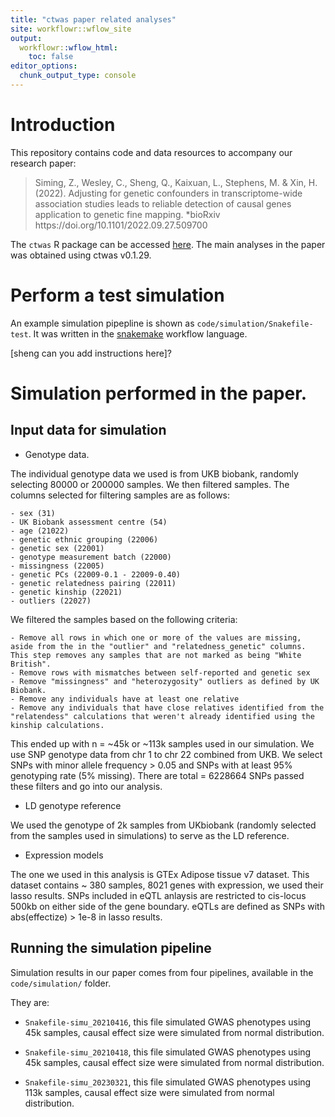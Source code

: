 ```yaml
---
title: "ctwas paper related analyses"
site: workflowr::wflow_site
output:
  workflowr::wflow_html:
    toc: false
editor_options:
  chunk_output_type: console
---
```


# Introduction

This repository contains code and data resources to accompany our research paper:

> Siming, Z., Wesley, C., Sheng, Q., Kaixuan, L., Stephens, M. & Xin, H. (2022). Adjusting for genetic confounders in transcriptome-wide association studies leads to reliable detection of causal genes application to genetic fine mapping. *bioRxiv https://doi.org/10.1101/2022.09.27.509700

The `ctwas` R package can be accessed [here](https://github.com/xinhe-lab/ctwas). The main analyses in the paper was obtained using ctwas v0.1.29. 

# Perform a test simulation

An example simulation pipepline is shown as `code/simulation/Snakefile-test`. It was written in the [snakemake](https://snakemake.readthedocs.io/en/stable/) workflow language. 

[sheng can you add instructions here]?


# Simulation performed in the paper. 

## Input data for simulation

  - Genotype data.
  
The individual genotype data we used is from UKB biobank, randomly selecting 80000 or 200000 samples. We then filtered samples. The columns selected for filtering samples are as follows:

    - sex (31)
    - UK Biobank assessment centre (54)
    - age (21022)
    - genetic ethnic grouping (22006)
    - genetic sex (22001)
    - genotype measurement batch (22000)
    - missingness (22005)
    - genetic PCs (22009-0.1 - 22009-0.40)
    - genetic relatedness pairing (22011)
    - genetic kinship (22021)
    - outliers (22027)
    
We filtered the samples based on the following criteria:

    - Remove all rows in which one or more of the values are missing, aside from the in the "outlier" and "relatedness_genetic" columns. This step removes any samples that are not marked as being "White British".
    - Remove rows with mismatches between self-reported and genetic sex
    - Remove "missingness" and "heterozygosity" outliers as defined by UK Biobank.
    - Remove any individuals have at least one relative
    - Remove any individuals that have close relatives identified from the "relatendess" calculations that weren't already identified using the kinship calculations.

This ended up with n = ~45k or ~113k samples used in our simulation. We use SNP genotype data from chr 1 to chr 22 combined from UKB. We select SNPs with minor allele frequency > 0.05 and SNPs with at least 95% genotyping rate (5% missing). There are total = 6228664 SNPs passed these filters and go into our analysis.

- LD genotype reference

We used the genotype of 2k samples from UKbiobank (randomly selected from the samples used in simulations) to serve as the LD reference.

- Expression models

The one we used in this analysis is GTEx Adipose tissue v7 dataset. This dataset contains ~ 380 samples, 8021 genes with expression, we used their lasso results. SNPs included in eQTL anlaysis are restricted to cis-locus 500kb on either side of the gene boundary. eQTLs are defined as SNPs with abs(effectize) > 1e-8 in lasso results.

## Running the simulation pipeline

Simulation results in our paper comes from four pipelines, available in the `code/simulation/` folder. 

They are: 

- `Snakefile-simu_20210416`, this file simulated GWAS phenotypes using 45k samples, causal effect size were simulated from normal distribution.

- `Snakefile-simu_20210418`, this file simulated GWAS phenotypes using 45k samples, causal effect size were simulated from normal distribution.

- `Snakefile-simu_20230321`, this file simulated GWAS phenotypes using 113k samples, causal effect size were simulated from normal distribution.












